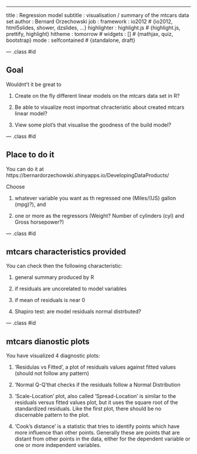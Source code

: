 ---
title       : Regression model
subtitle    : visualisation / summary of the mtcars data set
author      : Bernard Orzechowski
job         : 
framework   : io2012        # {io2012, html5slides, shower, dzslides, ...}
highlighter : highlight.js  # {highlight.js, prettify, highlight}
hitheme     : tomorrow      # 
widgets     : []            # {mathjax, quiz, bootstrap}
mode        : selfcontained # {standalone, draft}

--- .class #id 

## Goal

Wouldnt't it be great to  


1. Create on the fly different linear models on the mtcars data set in R? 


2. Be able to visualize most importnat chracteristic about created mtcars linear model?  


3. View some plot's that visualise the goodness of the build model?  


--- .class #id 

## Place to do it

You can do it at https://bernardorzechowski.shinyapps.io/DevelopingDataProducts/  

Choose  


1. whatever variable you want as th regressed one (Miles/(US) gallon (mpg)?), and  


2. one or more as the regressors (Weight? Number of cylinders (cyl) and Gross horsepower?)

--- .class #id 

## mtcars characteristics provided

You can check then the following characteristic:

1. general summary produced by R  


2. if residuals are uncorelated to model variables  


3. if mean of residuals is near 0  


4. Shapiro test: are model residuals normal distrbuted?  


--- .class #id 

## mtcars dianostic plots

You have visualized 4 diagnostic plots:

1. 'Residulas vs Fitted', a plot of residuals values against fitted values (should not follow any pattern)  

2. 'Normal Q-Q'that checks if the residuals follow a Normal Distribution  

3. 'Scale-Location' plot, also called 'Spread-Location' is similar to the residuals versus fitted values plot, but it uses the square root of the standardized residuals. Like the first plot, there should be no discernable pattern to the plot.  

4. 'Cook's distance' is a statistic that tries to identify points which have more influence than other points. Generally these are points that are distant from other points in the data, either for the dependent variable or one or more independent variables.  








